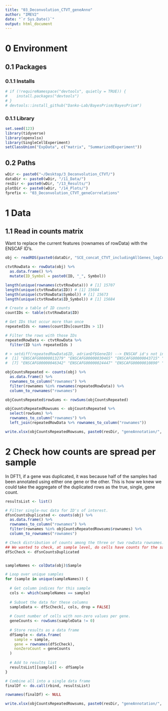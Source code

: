 ```yaml
---
title: "03_Deconvolution_CTVT_geneAnno"
author: "IMEV2"
date: "`r Sys.Date()`"
output: html_document
---
```


# 0 Environment
## 0.1 Packages
### 0.1.1 Installs
```r
# if (!requireNamespace("devtools", quietly = TRUE)) {
#    install.packages("devtools")
# }
# devtools::install_github("Danko-Lab/BayesPrism/BayesPrism")
```
### 0.1.1 Library
```r
set.seed(123)
library(tidyverse)
library(openxlsx)
library(SingleCellExperiment)
setClassUnion("ExpData", c("matrix", "SummarizedExperiment"))
```

## 0.2 Paths
```r
wDir <- paste0("~/Desktop/3_Deconvolution_CTVT/")
dataDir <- paste0(wDir, "/11_Data/")
resDir <- paste0(wDir, "/13_Results/")
plotDir <- paste0(wDir, "/14_Plots/")
fprefix <- "03_Deconvolution_CTVT_geneCorrelations"
```

# 1 Data
## 1.1 Read in counts matrix
Want to replace the current features (rownames of rowData) with the ENSCAF ID's. 
```r
obj <- readRDS(paste0(dataDir, "SCE_concat_CTVT_includingAllGenes_logCorrecDone_vstCorrecDone_ClustDone2_ManAnot.rds"))

ctvtRowData <- rowData(obj) %>%
  as.data.frame() %>%
  mutate(ID_Symbol = paste0(ID, "_", Symbol))

length(unique(rownames(ctvtRowData))) # [1] 15707
length(unique(ctvtRowData$ID)) # [1] 15684
length(unique(ctvtRowData$Symbol)) # [1] 15673
length(unique(ctvtRowData$ID_Symbol)) # [1] 15684

# Create a table of ID counts
countIDs <- table(ctvtRowData$ID)

# Get IDs that occur more than once
repeatedIds <- names(countIDs[countIDs > 1])

# Filter the rows with those IDs
repeatedRowData <- ctvtRowData %>%
  filter(ID %in% repeatedIds )

# > setdiff(repeatedRowData$ID, adrianDf$GeneID) --> ENSCAF id's not in 
#  [1] "ENSCAFG00000013279" "ENSCAFG00000030465" "ENSCAFG00000043715" "ENSCAFG00000047802" "ENSCAFG00000035210" "ENSCAFG00000048078"
#  [7] "ENSCAFG00000046342" "ENSCAFG00000024447" "ENSCAFG00000010890" "ENSCAFG00000043512" "ENSCAFG00000009135"

objCountsRepeated <- counts(obj) %>%
  as.data.frame() %>%
  rownames_to_column("rownames") %>%
  filter(rownames %in% rownames(repeatedRowData)) %>%
  column_to_rownames("rownames")

objCountsRepeated$rowSums <- rowSums(objCountsRepeated)

objCountsRepeatedRowsums <- objCountsRepeated %>%
  select(rowSums) %>%
  rownames_to_column("rownames") %>%
  left_join(repeatedRowData %>% rownames_to_column("rownames"))

write.xlsx(objCountsRepeatedRowsums, paste0(resDir, "geneAnnotation/", fprefix, "_snObjRepeatedENSCAF_withRowsums.xlsx"))
```

# 2 Check how counts are spread per sample
In DFT1, if a gene was duplicated, it was because half of the samples had been annotated using either one gene or the other. This is how we knew we could take the aggregate of the duplicated rows as the true, single, gene count. 

```r
resultsList <- list()

# Filter single-nuc data for ID's of interest.  
dfsnCountsDuplicated <- counts(obj) %>% 
  as.data.frame() %>%
  rownames_to_column("rownames") %>%
  filter(rownames %in% objCountsRepeatedRowsums$rownames) %>%
  column_to_rownames("rownames") 

# Check distribution of counts among the three or two rowData rownames. 
## We wanted to check, at sample level, do cells have counts for the same ID's corresponding to different rowData rownames?
dfScCheck <- dfsnCountsDuplicated 


sampleNames <- colData(obj)$Sample

# Loop over unique samples
for (sample in unique(sampleNames)) {
  
  # Get column indices for this sample
  cols <- which(sampleNames == sample)
  
  # Subset the data for these columns
  sampleData <- dfScCheck[, cols, drop = FALSE]
  
  # Count number of cells with non-zero values per gene.
  geneCounts <- rowSums(sampleData != 0)
  
  # Store results as a data frame
  dfSample <- data.frame(
    sample = sample,
    gene = rownames(dfScCheck),
    nonZeroCount = geneCounts
  )
  
  # Add to results list
  resultsList[[sample]] <- dfSample
}

# Combine all into a single data frame
finalDf <- do.call(rbind, resultsList)

rownames(finalDf) <- NULL

write.xlsx(objCountsRepeatedRowsums, paste0(resDir, "geneAnnotation/", fprefix, "_snObjRepeatedENSCAF_withRowsumsBySample.xlsx"))
```

